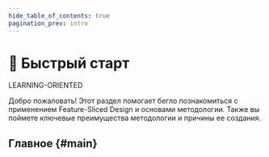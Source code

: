 ```yaml
---
hide_table_of_contents: true
pagination_prev: intro
---
```


# 🚀 Быстрый старт

<span class="badge badge--success margin-bottom--md">LEARNING-ORIENTED</span>

<p class="summary">
Добро пожаловать! Этот раздел помогает бегло познакомиться с применением Feature-Sliced Design и основами методологии. Также вы поймете ключевые преимущества методологии и причины ее создания.
</p>

## Главное {#main}


<NavCard
    title="Обзор"
    description="Краткий обзор методологии, ее концепций и применения"
    to="/docs/get-started/overview"
    Icon={RocketOutlined}
/>
<NavCard
    title="Туториал"
    description="Вводный туториал по применению методологии"
    to="/docs/get-started/tutorial"
    Icon={PlaySquareOutlined}
/>
<NavCard
    title="Памятка по декомпозиции"
    description="Памятка по декомпозиции логики с примерами и критериями"
    to="/docs/get-started/cheatsheet"
    Icon={BuildOutlined}
/>
